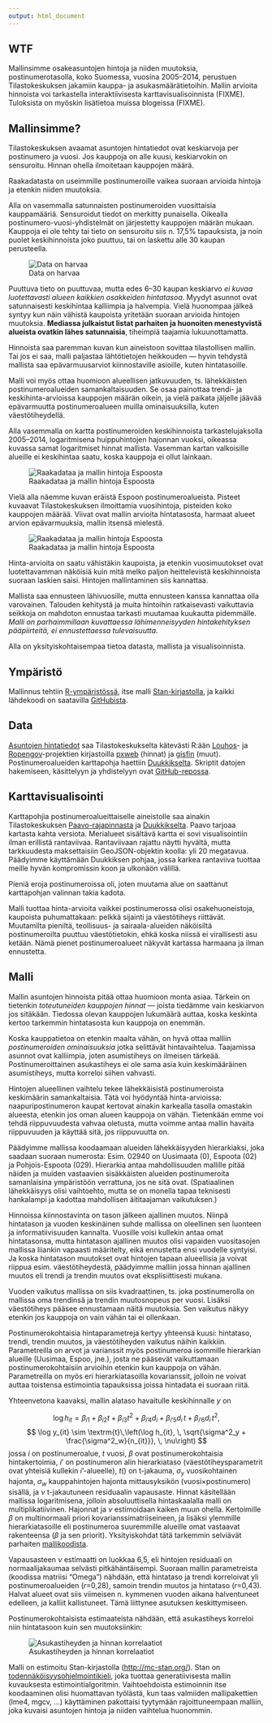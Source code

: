 ```yaml
---
output: html_document
---
```

## WTF

Mallinsimme osakeasuntojen hintoja ja niiden muutoksia, postinumerotasolla, koko Suomessa, vuosina 2005–2014, perustuen Tilastokeskuksen jakamiin kauppa- ja asukasmäärätietoihin. Mallin arvioita hinnoista voi tarkastella interaktiivisesta karttavisualisoinnista (FIXME). Tuloksista on myöskin lisätietoa muissa blogeissa (FIXME).

## Mallinsimme?

Tilastokeskuksen avaamat asuntojen hintatiedot ovat keskiarvoja per postinumero ja vuosi. Jos kauppoja on alle kuusi, keskiarvokin on sensuroitu. Hinnan ohella ilmoitetaan kauppojen määrä. 

Raakadatasta on useimmille postinumeroille vaikea suoraan arvioida hintoja ja etenkin niiden muutoksia.

Alla on vasemmalla satunnaisten postinumeroiden vuosittaisia kauppamääriä. Sensuroidut tiedot on merkitty punaisella. Oikealla postinumero-vuosi-yhdistelmät on järjestetty kauppojen määrän mukaan. Kauppoja ei ole tehty tai tieto on sensuroitu siis n. 17,5% tapauksista, ja noin puolet keskihinnoista joko puuttuu, tai on laskettu alle 30 kaupan perusteella. 


![Data on harvaa](figs/harvuus.png)

Puuttuva tieto on puuttuvaa, mutta edes 6--30 kaupan keskiarvo _ei kuvaa luotettavasti alueen kaikkien osakkeiden hintatasoa_. Myydyt asunnot ovat satunnaisesti keskihintaa kalliimpia ja halvempia. Vielä huonompaa jälkeä syntyy kun näin vähistä kaupoista yritetään suoraan arvioida hintojen muutoksia. __Mediassa julkaistut listat parhaiten ja huonoiten menestyvistä alueista ovatkin lähes satunnaisia__, tiheimpiä taajamia lukuunottamatta. 


Hinnoista saa paremman kuvan kun aineistoon sovittaa tilastollisen mallin. Tai jos ei saa, malli paljastaa lähtötietojen heikkouden --- hyvin tehdystä mallista saa epävarmuusarviot kiinnostaville asioille, kuten hintatasoille.


Malli voi myös ottaa huomioon alueellisen jatkuvuuden, ts. lähekkäisten postinumeroalueiden samankaltaisuuden. Se osaa painottaa trendi- ja keskihinta-arvioissa kauppojen määrän oikein, ja vielä paikata jäljelle jäävää epävarmuutta postinumeroalueen muilla ominaisuuksilla, kuten väestötiheydellä. 

Alla vasemmalla on kartta postinumeroiden keskihinnoista tarkastelujaksolla 2005--2014, logaritmisena huippuhintojen hajonnan vuoksi, oikeassa kuvassa samat logaritmiset hinnat mallista. Vasemman kartan valkoisille alueille ei keskihintaa saatu, koska kauppoja ei ollut lainkaan. 

![Raakadataa ja mallin hintoja Espoosta](figs/raw-vs-model.png)

Vielä alla näemme kuvan eräistä Espoon postinumeroalueista. Pisteet kuvaavat Tilastokeskuksen ilmoittamia vuosihintoja, pisteiden koko kauppojen määrää. Viivat ovat mallin arvioita hintatasosta, harmaat alueet arvion epävarmuuksia, mallin itsensä mielestä.

![Raakadataa ja mallin hintoja Espoosta](figs/espoota.png)

Hinta-arvioita on saatu vähistäkin kaupoista, ja etenkin vuosimuutokset ovat luotettavamman näköisiä kuin mitä melko paljon heittelevistä keskihinnoista suoraan laskien saisi. Hintojen mallintaminen siis kannattaa.

Mallista saa ennusteen lähivuosille, mutta ennusteen kanssa kannattaa olla varovainen. Talouden kehitystä ja muita hintoihin ratkaisevasti vaikuttavia seikkoja on mahdoton ennustaa tarkasti muutamaa kuukautta pidemmälle. _Malli on parhaimmillaan kuvattaessa lähimenneisyyden hintakehityksen pääpiirteitä, ei ennustettaessa tulevaisuutta._ 

Alla on yksityiskohtaisempaa tietoa datasta, mallista ja visualisoinnista. 

## Ympäristö

Mallinnus tehtiin [R-ympäristössä](http://www.r-project.org), itse malli [Stan-kirjastolla](http://mc-stan.org), ja kaikki lähdekoodi on saatavilla [GitHubista](https://github.com/reaktor/Neliohinnat).

## Data

[Asuntojen hintatiedot](http://www.stat.fi/til/ashi/index.html) saa Tilastokeskukselta kätevästi R:ään [Louhos](http://louhos.github.io/)- ja [Ropengov](http://ropengov.github.io/)-projektien kirjastoilla [pxweb](http://cran.r-project.org/web/packages/pxweb/index.html) (hinnat) ja [gisfin](https://github.com/ropengov/gisfin) (muut). Postinumeroalueiden karttapohja haettiin [Duukkikselta](http://www.palomaki.info/apps/pnro/). Skriptit datojen hakemiseen, käsittelyyn ja yhdistelyyn ovat [GitHub-repossa](https://github.com/reaktor/Neliohinnat).

## Karttavisualisointi

Karttapohjia postinumeroalueittaiselle aineistolle saa ainakin Tilastokeskuksen [Paavo-rajapinnasta](http://www.stat.fi/tup/rajapintapalvelut/paavo.html) ja [Duukkikselta](http://www.palomaki.info/apps/pnro/). Paavo tarjoaa kartasta kahta versiota. Merialueet sisältävä kartta ei sovi visualisointiin ilman erillistä rantaviivaa. Rantaviivaan rajattu näytti hyvältä, mutta tarkkuudesta maksettaisiin GeoJSON-objektin koolla: yli 20 megatavua. Päädyimme käyttämään Duukkiksen pohjaa, jossa karkea rantaviiva tuottaa meille hyvän kompromissin koon ja ulkonäön välillä. 

Pieniä eroja postinumeroissa oli, joten muutama alue on saattanut karttapohjan valinnan takia kadota. 

Malli tuottaa hinta-arvioita vaikkei postinumerossa olisi osakehuoneistoja, kaupoista puhumattakaan: pelkkä sijainti ja väestötiheys riittävät. Muutamilta pieniltä, teollisuus- ja sairaala-alueiden näköisiltä postinumeroilta puuttuu väestötietokin, ehkä koska niissä ei virallisesti asu ketään. Nämä pienet postinumeroalueet näkyvät kartassa harmaana ja ilman ennustetta. 

## Malli

Mallin asuntojen hinnoista pitää ottaa huomioon monta asiaa. Tärkein on tietenkin *toteutuneiden kauppojen hinnat* — joista tiedämme vain keskiarvon jos sitäkään. Tiedossa olevan kauppojen lukumäärä auttaa, koska keskinta kertoo tarkemmin hintatasosta kun kauppoja on enemmän.

Koska kauppatietoa on etenkin maalta vähän, on hyvä ottaa malliin *postinumeroiden ominaisuuksia* jotka selittävät hintavaihtelua. Taajamissa asunnot ovat kalliimpia, joten asumistiheys on ilmeisen tärkeää. Postinumeroittainen asukastiheys ei ole sama asia kuin keskimääräinen asumistiheys, mutta korreloi siihen vahvasti.

Hintojen alueellinen vaihtelu tekee lähekkäisistä postinumeroista keskimäärin samankaltaisia. Tätä voi hyödyntää hinta-arvioissa: naapuripostinumeron kaupat kertovat ainakin karkealla tasolla omastakin alueesta, etenkin jos oman alueen kauppoja on vähän. Tietenkään emme voi tehdä riippuvuudesta vahvaa oletusta, mutta voimme antaa mallin havaita riippuvuuden ja käyttää sitä, jos riippuvuutta on.

Päädyimme mallissa koodaamaan alueiden lähekkäisyyden hierarkiaksi, joka saadaan suoraan numerosta: Esim. 02940 on Uusimaata (0), Espoota (02) ja Pohjois-Espoota (029). Hierarkia antaa mahdollisuuden mallille pitää näiden ja muiden vastaavien sisäkkäisten alueiden postinumeroita samanlaisina ympäristöön verrattuna, jos ne sitä ovat. (Spatiaalinen lähekkäisyys olisi vaihtoehto, mutta se on monella tapaa teknisesti hankalampi ja kadottaa mahdollisen äititaajaman vaikutuksen.)

Hinnoissa kiinnostavinta on tason jälkeen ajallinen muutos. Niinpä hintatason ja vuoden keskinäinen suhde mallissa on oleellinen sen luonteen ja informatiivisuuden kannalta. Vuosille voisi kullekin antaa omat hintatasonsa, mutta hintatason ajallinen muutos olisi vapaiden vuositasojen mallissa liiankin vapaasti määritelty, eikä ennustetta ensi vuodelle syntyisi. Ja koska hintatason muutokset ovat hintojen tapaan alueellisia ja voivat riippua esim. väestötiheydestä, päädyimme malliin jossa hinnan ajallinen muutos eli trendi ja trendin muutos ovat eksplisiittisesti mukana. 

Vuoden vaikutus mallissa on siis kvadraattinen, ts. joka postinumerolla on mallissa oma trendinsä ja trendin muutosnopeus per vuosi. Lisäksi väestötiheys pääsee ennustamaan näitä muutoksia. Sen vaikutus näkyy etenkin jos kauppoja on vain vähän tai ei ollenkaan. 

Postinumerokohtaisia hintaparametreja kertyy yhteensä kuusi: hintataso, trendi, trendin muutos, ja väestötiheyden vaikutus näihin kaikkiin. Parametreilla on arvot ja varianssit myös postinumeroa isommille hierarkian alueille (Uusimaa, Espoo, jne.), josta ne pääsevät vaikuttamaan postinumerokohtaisiin arvioihin etenkin kun kauppoja on vähän. Parametreilla on myös eri hierarkiatasoilla kovarianssit, jolloin ne voivat auttaa toistensa estimointia tapauksissa joissa hintadata ei suoraan riitä. 

Yhteenvetona kaavaksi, mallin alataso havaitulle keskihinnalle $y$ on 

$$
\log h_{it} = 
       \beta_{i1} + \beta_{i2} t + \beta_{i3} t^2 + \beta_{i’4}d_i + \beta_{i’5}d_i\,t + \beta_{i’6}d_i\,t^2, 
$$
$$
\log y_{it} \sim 
\textrm{t}\,\left(\log h_{it}, \, \sqrt{\sigma^2_y + \frac{\sigma^2_w}{n_{it}}}, \, \nu\right)
$$
jossa $i$ on postinumeroalue, $t$ vuosi, $\beta$ ovat postinumerokohtaisia hintakertoimia, $i’$ on postinumeron alin hierarkiataso (väestötiheysparametrit ovat yhteisiä kullekin $i’$-alueelle), $t()$ on t-jakauma, $\sigma_y$ vuosikohtainen hajonta, $\sigma_w$ kauppahintojen hajonta mittausyksikön (vuosi$\times$postinumero) sisällä, ja $\nu$ t-jakautuneen residuaalin vapausaste. Hinnat käsitellään mallissa logaritmisena, jolloin absoluuttisella hintaskaalalla malli on multiplikatiivinen. Hajonnat ja $\nu$ estimoidaan kaiken muun ohella. Kertoimille $\beta$ on multinormaali priori kovarianssimatriiseineen, ja lisäksi ylemmille hierarkiatasoille eli postinumeroa suuremmille alueille omat vastaavat rakenteensa ($\beta$ ja sen priorit). Yksityiskohdat tätä tarkemmin selviävät parhaiten [mallikoodista](https://github.com/reaktor/Neliohinnat/blob/master/source/m4.stan). 

Vapausasteen $\nu$ estimaatti on luokkaa 6,5, eli hintojen residuaali on normaalijakaumaa selvästi pitkähäntäisempi. Suoraan mallin parametreista (koodissa matriisi "Omega") nähdään, että hintataso ja trendi korreloivat yli postinumeroalueiden ($r$=0,28), samoin trendin muutos ja hintataso ($r$=0,43). Halvat alueet ovat siis viimeisen n. kymmenen vuoden aikana halventuneet edelleen, ja kalliit kallistuneet. Tämä liittynee asutuksen keskittymiseen. 

Postinumerokohtaisista estimaateista nähdään, että asukastiheys korreloi niin hintatasoon kuin sen muutoksiinkin:

![Asukastiheyden ja hinnan korrelaatiot](figs/tiheys-korrelaatiot.png)


Malli on estimoitu Stan-kirjastolla ([http://mc-stan.org/](http://mc-stan.org/)). Stan on [todennäköisyysohjelmointikieli](https://louhos.wordpress.com/2014/01/29/stan-kj/), joka tuottaa generatiivisesta mallin kuvauksesta estimointialgoritmin. Vaihtoehdoista estimoinnin itse koodaaminen olisi huomattavan työlästä, kun taas valmiiden mallipakettien (lme4, mgcv, …) käyttäminen pakottaisi tyytymään rajoittuneempaan malliin, joka kuvaisi asuntojen hintoja ja niiden vaihtelua huonommin. 

